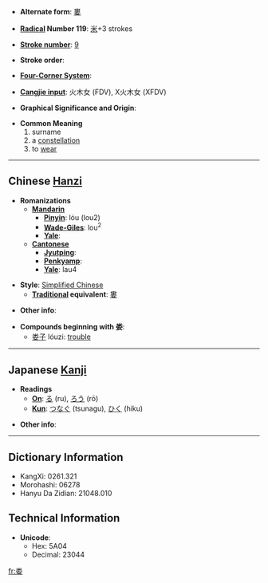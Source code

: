 * '''Alternate form''': [[婁]]

* '''[[Wiktionary:Chinese radical index| Radical]] Number 119''': [[Wiktionary:Chinese radical index 米|米]]+3 strokes

* '''[[Wiktionary:Chinese total strokes index|Stroke number]]''': [[Wiktionary:Chinese total strokes index 9|9]]

* '''Stroke order''': 

* '''[[Wiktionary:Chinese four corner index|Four-Corner System]]''': 

* '''[[Wiktionary:Chinese Cangjie index|Cangjie input]]''': 火木女 (FDV), X火木女 (XFDV)

* '''Graphical Significance and Origin''': 

* '''Common Meaning'''
*#surname
*# a [[constellation]]
*# to [[wear]]

----

== Chinese [[Hanzi]] ==

* '''Romanizations'''
** '''[[Mandarin]]'''
*** '''[[Pinyin]]''': lóu (lou2)
*** '''[[Wade-Giles]]''': lou<sup>2</sup>
*** '''[[Yale]]''': 
** '''[[Cantonese]]'''
*** '''[[Jyutping]]''':
*** '''[[Penkyamp]]''': 
*** '''[[Yale]]''': lau4

* '''Style''': [[Simplified Chinese]] 
** '''[[Traditional Chinese|Traditional]] equivalent''': [[婁]]

* '''Other info''': 

* '''Compounds beginning with 娄''':
**[[娄子]] lóuzi: [[trouble]]

----

== Japanese [[Kanji]] ==

* '''Readings'''
** '''[[On]]''': [[る]] (ru), [[ろう]] (rō)
** '''[[Kun]]''': [[つなぐ]] (tsunagu), [[ひく]] (hiku)

* '''Other info''':  

----

== Dictionary Information ==

* KangXi: 0261.321
* Morohashi: 06278
* Hanyu Da Zidian: 21048.010

== Technical Information ==

* '''Unicode''':
** Hex: 5A04
** Decimal: 23044

[[fr:娄]]